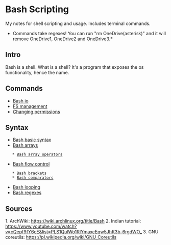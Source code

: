 = Bash Scripting =
My notes for shell scripting and usage. Includes terminal commands.
*Commands take regexes! You can run "rm OneDrive(asterisk)" and it will remove OneDrive1, OneDrive2 and OneDrive3.*

== Intro ==
Bash is a shell. What is a shell?
It's a program that exposes the os functionality, hence the name.

== Commands ==
* [[Bash io]]
* [[FS management]]
* [[Changing permissions]]

== Syntax ==
* [[Bash basic syntax]]
* [[Bash arrays]]
    * [[Bash array operators]]
* [[Bash flow control]]
    * [[Bash brackets]]
    * [[Bash comparators]]
* [[Bash looping]]
* [[Bash regexes]]

== Sources ==
1. ArchWiki: https://wiki.archlinux.org/title/Bash
2. Indian tutorial: https://www.youtube.com/watch?v=cQepf9fY6cE&list=PLS1QulWo1RIYmaxcEqw5JhK3b-6rgdWO_
3. GNU coreutils: https://pl.wikipedia.org/wiki/GNU_Coreutils
